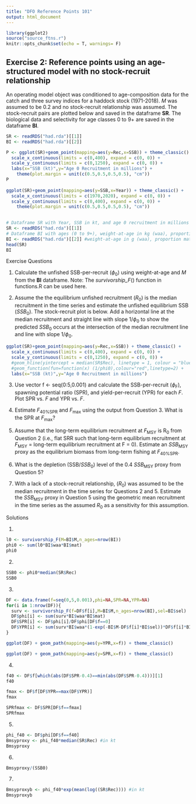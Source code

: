 ```yaml
---
title: "DFO Reference Points 101"
output: html_document
---
```


```r
library(ggplot2)
source("source_ftns.r")
knitr::opts_chunk$set(echo = T, warnings= F)
```

## Exercise 2: Reference points using an age-structured model with no stock-recruit relationship

An operating model object was conditioned to age-composition data for the catch and three survey indices for a haddock stock (1971-2018). *M* was assumed to be 0.2 and no stock-recruit relationship was assumed. The stock-recruit pairs are plotted below and saved in the dataframe **SR**. The biological data and selectivity for age classes 0 to 9+ are saved in the dataframe **BI**.

```r
SR <- readRDS("had.rda")[[1]] 
BI <- readRDS("had.rda")[[2]]

P <- ggplot(SR)+geom_point(mapping=aes(y=Rec,x=SSB)) + theme_classic() +
  scale_x_continuous(limits = c(0,400), expand = c(0, 0)) +
  scale_y_continuous(limits = c(0,1250), expand = c(0, 0)) +
  labs(x="SSB (kt)",y="Age 0 Recruitment in millions") +
    theme(plot.margin = unit(c(0.5,0.5,0.5,0.5), "cm"))
P
  
ggplot(SR)+geom_point(mapping=aes(y=SSB,x=Year)) + theme_classic() +
  scale_x_continuous(limits = c(1970,2020), expand = c(0, 0)) +
  scale_y_continuous(limits = c(0,400), expand = c(0, 0)) +
    theme(plot.margin = unit(c(0.5,0.5,0.5,0.5), "cm"))
  
```

```r
# Dataframe SR with Year, SSB in kt, and age 0 recruitment in millions
SR <- readRDS("had.rda")[[1]] 
# Dataframe BI with ages (0 to 9+), weight-at-age in kg (waa), proportion mature-at-age (mat), M, selectivity-at-age (sel)
BI <- readRDS("had.rda")[[2]] #weight-at-age in g (waa), proportion mature-at-age (mat), M, selectivity-at-age (sel)
head(SR)
BI
```

Exercise Questions

1. Calculate the unfished SSB-per-recruit ($\phi$~0~) using weight-at-age and *M* from the **BI** dataframe. 
Note: The *survivorship_F*() function in functions.R can be used here.

2. Assume the the equilibrium unfished recruitment (*R*~0~) is the median recruitment in the time series and estimate the unfished equilibrium SSB (*SSB*~0~). The stock-recruit plot is below. Add a horizontal line at the median recruitment and straight line with slope 1/$\phi$~0~ to show the predicted *SSB*~0~ occurs at the intersection of the median recruitment line and line with slope 1/$\phi$~0~.

```r
ggplot(SR)+geom_point(mapping=aes(y=Rec,x=SSB)) + theme_classic() +
  scale_x_continuous(limits = c(0,400), expand = c(0, 0)) +
  scale_y_continuous(limits = c(0,1250), expand = c(0, 0)) +
  #geom_hline(yintercept = median(SR$Rec), linetype = 1, colour = "blue") +
  #geom_function(fun=function(x) (1/phi0),colour="red",linetype=2) +
  labs(x="SSB (kt)",y="Age 0 Recruitment in millions")

```

3. Use vector f <- seq(0:5,0.001) and calculate the SSB-per-recruit ($\phi$~F~), spawning potential ratio (SPR), and yield-per-recruit (YPR) for each *F*. Plot SPR vs. *F* and YPR vs. *F*. 

4. Estimate *F*~40%SPR~ and *F*~max~ using the output from Question 3. What is the SPR at *F*~max~?

5. Assume that the long-term equilibrium recruitment at *F*~MSY~ is R~0~ from Question 2 (i.e., flat SRR such that long-term equilibrium recruitment at *F*~MSY~ = long-term equilibrium recruitment at F = 0). Estimate an *SSB*~MSY~ proxy as the equilibrium biomass from long-term fishing at *F*~40%SPR~. 

6. What is the depletion (SSB/*SSB*~0~) level of the 0.4 *SSB*~MSY~ proxy from Question 5?

7. With a lack of a stock-recruit relationship, (*R*~0~) was assumed to be the median recruitment in the time series for Questions 2 and 5. Estimate the *SSB*~MSY~ proxy in Question 5 using the geometric mean recruitment in the time series as the assumed *R*~0~ as a sensitivity for this assumption.


Solutions

1.
```r
l0 <- survivorship_F(M=BI$M,n_ages=nrow(BI))
phi0 <- sum(l0*BI$waa*BI$mat)
phi0
```
2.
```r
SSB0 <- phi0*median(SR$Rec)
SSB0
```
3.
```r
DF <- data.frame(f=seq(0,5,0.001),phi=NA,SPR=NA,YPR=NA)
for(i in 1:nrow(DF)){
  surv <- survivorship_F(f=DF$f[i],M=BI$M,n_ages=nrow(BI),sel=BI$sel)
  DF$phi[i] <- sum(surv*BI$waa*BI$mat)
  DF$SPR[i] <- DF$phi[i]/DF$phi[DF$f==0]
  DF$YPR[i] <- sum(surv*BI$waa*(1-exp(-BI$M-DF$f[i]*BI$sel))*DF$f[i]*BI$sel/(BI$M+DF$f[i]*BI$sel))
}

ggplot(DF) + geom_path(mapping=aes(y=YPR,x=f)) + theme_classic()

ggplot(DF) + geom_path(mapping=aes(y=SPR,x=f)) + theme_classic()
```
4.
```r
f40 <- DF$f[which(abs(DF$SPR-0.4)==min(abs(DF$SPR-0.4)))][1]
f40

fmax <- DF$f[DF$YPR==max(DF$YPR)]
fmax

SPRfmax <- DF$SPR[DF$f==fmax]
SPRfmax
```
5.
```r
phi_f40 <- DF$phi[DF$f==f40]
Bmsyproxy <- phi_f40*median(SR$Rec) #in kt
Bmsyproxy
```
6.
```r
Bmsyproxy/(SSB0)
```
7.
```r
Bmsyproxyb <- phi_f40*exp(mean(log((SR$Rec)))) #in kt
Bmsyproxyb
```
